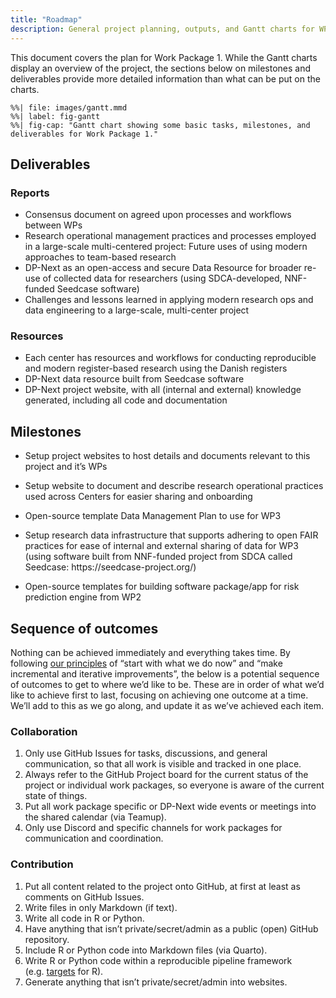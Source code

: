 ```yaml
---
title: "Roadmap"
description: General project planning, outputs, and Gantt charts for WP1.
---
```


This document covers the plan for Work Package 1. While the Gantt charts
display an overview of the project, the sections below on milestones and
deliverables provide more detailed information than what can be put on
the charts.

```mermaid
%%| file: images/gantt.mmd
%%| label: fig-gantt
%%| fig-cap: "Gantt chart showing some basic tasks, milestones, and deliverables for Work Package 1."
```

## Deliverables

::: {layout-ncol="2"}
### Reports

-   Consensus document on agreed upon processes and workflows between
    WPs
-   Research operational management practices and processes employed in
    a large-scale multi-centered project: Future uses of using modern
    approaches to team-based research
-   DP-Next as an open-access and secure Data Resource for broader
    re-use of collected data for researchers (using SDCA-developed,
    NNF-funded Seedcase software)
-   Challenges and lessons learned in applying modern research ops and
    data engineering to a large-scale, multi-center project

### Resources

-   Each center has resources and workflows for conducting reproducible
    and modern register-based research using the Danish registers
-   DP-Next data resource built from Seedcase software
-   DP-Next project website, with all (internal and external) knowledge
    generated, including all code and documentation
:::

## Milestones

-   Setup project websites to host details and documents relevant to
    this project and it's WPs

-   Setup website to document and describe research operational
    practices used across Centers for easier sharing and onboarding

-   Open-source template Data Management Plan to use for WP3

-   Setup research data infrastructure that supports adhering to open
    FAIR practices for ease of internal and external sharing of data for
    WP3 (using software built from NNF-funded project from SDCA called
    Seedcase: https://seedcase-project.org/)

-   Open-source templates for building software package/app for risk
    prediction engine from WP2

## Sequence of outcomes

Nothing can be achieved immediately and everything takes time. By
following [our principles](design.qmd) of "start with what we do now"
and "make incremental and iterative improvements", the below is a
potential sequence of outcomes to get to where we'd like to be. These
are in order of what we'd like to achieve first to last, focusing on
achieving one outcome at a time. We'll add to this as we go along, and
update it as we've achieved each item.

::: panel-tabset
### Collaboration

1.  Only use GitHub Issues for tasks, discussions, and general
    communication, so that all work is visible and tracked in one place.
2.  Always refer to the GitHub Project board for the current status of
    the project or individual work packages, so everyone is aware of the
    current state of things.
3.  Put all work package specific or DP-Next wide events or meetings
    into the shared calendar (via Teamup).
4.  Only use Discord and specific channels for work packages for
    communication and coordination.

### Contribution

1.  Put all content related to the project onto GitHub, at first at
    least as comments on GitHub Issues.
2.  Write files in only Markdown (if text).
3.  Write all code in R or Python.
4.  Have anything that isn't private/secret/admin as a public (open)
    GitHub repository.
5.  Include R or Python code into Markdown files (via Quarto).
6.  Write R or Python code within a reproducible pipeline framework
    (e.g. [targets](https://books.ropensci.org/targets/) for R).
7.  Generate anything that isn't private/secret/admin into websites.
:::

